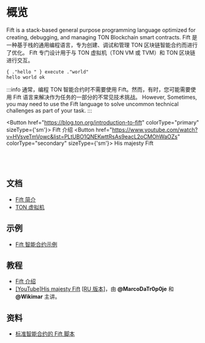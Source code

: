 
# 概览

Fift is a stack-based general purpose programming language optimized for creating, debugging, and managing TON Blockchain smart contracts.
Fift 是一种基于栈的通用编程语言，专为创建、调试和管理 TON 区块链智能合约而进行了优化。
Fift 专门设计用于与 TON 虚拟机（TON VM 或 TVM）和 TON 区块链进行交互。

```fift
{ ."hello " } execute ."world"
hello world ok
```

:::info
通常，编程 TON 智能合约时不需要使用 Fift。然而，有时，您可能需要使用 Fift 语言来解决作为任务的一部分的不常见技术挑战。 However, Sometimes, you may need to use the Fift language to solve uncommon technical challenges as part of your task.
:::

<Button href="https://blog.ton.org/introduction-to-fift"
colorType="primary" sizeType={'sm'}>
Fift 介绍
</Button> <Button href="https://www.youtube.com/watch?v=HVsveTmVowc&list=PLtUBO1QNEKwttRsAs9eacL2oCMOhWaOZs"
          colorType="secondary" sizeType={'sm'}>
    His majesty Fift
</Button>
<br></br><br></br>

## 文档

- [Fift 简介](https://ton.org/fiftbase.pdf)
- [TON 虚拟机](/learn/tvm-instructions/tvm-overview)

## 示例

- [Fift 智能合约示例](/develop/smart-contracts/examples#fift-smart-contracts)

## 教程

- [Fift 介绍](https://blog.ton.org/introduction-to-fift)
- [\[YouTube\]His majesty Fift](https://www.youtube.com/watch?v=HVsveTmVowc&list=PLtUBO1QNEKwttRsAs9eacL2oCMOhWaOZs) \[[RU 版本](https://www.youtube.com/playlist?list=PLyDBPwv9EPsCYG-hR4N5FRTKUkfM8POgh)]，由 **@MarcoDaTr0p0je** 和 **@Wikimar** 主讲。

## 资料

- [标准智能合约的 Fift 脚本](https://github.com/ton-blockchain/ton/tree/master/crypto/smartcont)
